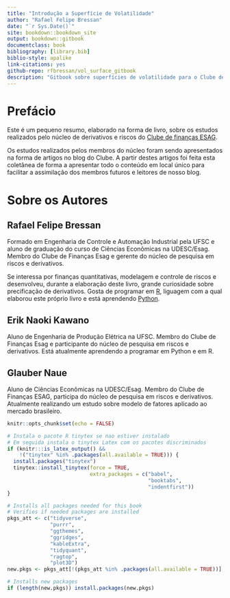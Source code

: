 ```yaml
--- 
title: "Introdução a Superfície de Volatilidade"
author: "Rafael Felipe Bressan"
date: "`r Sys.Date()`"
site: bookdown::bookdown_site
output: bookdown::gitbook
documentclass: book
bibliography: [library.bib]
biblio-style: apalike
link-citations: yes
github-repo: rfbressan/vol_surface_gitbook
description: "Gitbook sobre superfícies de volatilidade para o Clube de Finanças ESAG."
---
```


# Prefácio {-}

Este é um pequeno resumo, elaborado na forma de livro, sobre os estudos realizados pelo núcleo de derivativos e riscos do [Clube de finanças ESAG](https://clubedefinancas.com.br).

Os estudos realizados pelos membros do núcleo foram sendo apresentados na forma de artigos no blog do Clube. A partir destes artigos foi feita esta coletânea de forma a apresentar todo o conteúdo em local único para facilitar a assimilação dos membros futuros e leitores de nosso blog.

# Sobre os Autores {-}

## Rafael Felipe Bressan {-}

Formado em Engenharia de Controle e Automação Industrial pela UFSC e aluno de graduação do curso de Ciências Econômicas na UDESC/Esag. Membro do Clube de Finanças Esag e gerente do núcleo de pesquisa em riscos e derivativos. 

Se interessa por finanças quantitativas, modelagem e controle de riscos e desenvolveu, durante a elaboração deste livro, grande curiosidade sobre precificação de derivativos. Gosta de programar em [R](https://cran.r-project.org/), liguagem com a qual elaborou este próprio livro e está aprendendo [Python](https://www.python.org/).

## Erik Naoki Kawano {-}

Aluno de Engenharia de Produção Elétrica na UFSC. Membro do Clube de Finanças Esag e participante do núcleo de pesquisa em riscos e derivativos. Está atualmente aprendendo a programar em Python e em R.

## Glauber Naue {-}

Aluno de Ciências Econômicas na UDESC/Esag. Membro do Clube de Finanças ESAG, participa do núcleo de pesquisa em riscos e derivativos. Atualmente realizando um estudo sobre modelo de fatores aplicado ao mercado brasileiro.


```r
knitr::opts_chunk$set(echo = FALSE)

# Instala o pacote R tinytex se nao estiver instalado
# Em seguida instala o tinytex Latex com os pacotes discriminados
if (knitr:::is_latex_output() && 
    !("tinytex" %in% .packages(all.available = TRUE))) {
  install.packages("tinytex")
  tinytex::install_tinytex(force = TRUE, 
                           extra_packages = c("babel", 
                                              "booktabs", 
                                              "indentfirst"))
}

# Installs all packages needed for this book
# Verifies if needed packages are installed
pkgs_att <- c("tidyverse", 
              "purrr",
              "ggthemes",
              "ggridges", 
              "kableExtra",
              "tidyquant",
              "ragtop",
              "plot3D")
new.pkgs <- pkgs_att[!(pkgs_att %in% .packages(all.available = TRUE))]

# Installs new packages
if (length(new.pkgs)) install.packages(new.pkgs)
```

